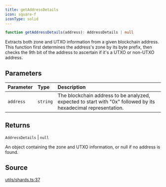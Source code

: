 ```yaml
---
title: getAddressDetails
icon: square-f
iconType: solid
---
```


```ts
function getAddressDetails(address): AddressDetails | null
```

Extracts both zone and UTXO information from a given blockchain address. This function first determines the address's
zone by its byte prefix, then checks the 9th bit of the address to ascertain if it's a UTXO or non-UTXO address.

## Parameters

| Parameter | Type | Description |
| :------ | :------ | :------ |
| `address` | `string` | The blockchain address to be analyzed, expected to start with "0x" followed by its<br />  hexadecimal representation. |

## Returns

`AddressDetails` \| `null`

An object containing the zone and UTXO information, or null if no address is found.

## Source

[utils/shards.ts:37](https://github.com/dominant-strategies/quais.js/blob/c917e0989e665998ec2ac2eca2d080b032686e60/src/utils/shards.ts#L37)
